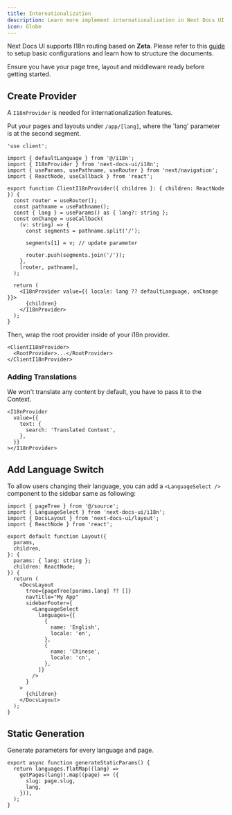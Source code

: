 ```yaml
---
title: Internationalization
description: Learn more implement internationalization in Next Docs UI
icon: Globe
---
```


Next Docs UI supports I18n routing based on **Zeta**. Please refer to this
[guide](/docs/headless/internationalization) to setup basic
configurations and learn how to structure the documents.

Ensure you have your page tree, layout and middleware ready before getting
started.

## Create Provider

A `I18nProvider` is needed for internationalization features.

Put your pages and layouts under `/app/[lang]`, where the 'lang' parameter is at the second segment.

```tsx
'use client';

import { defaultLanguage } from '@/i18n';
import { I18nProvider } from 'next-docs-ui/i18n';
import { useParams, usePathname, useRouter } from 'next/navigation';
import { ReactNode, useCallback } from 'react';

export function ClientI18nProvider({ children }: { children: ReactNode }) {
  const router = useRouter();
  const pathname = usePathname();
  const { lang } = useParams() as { lang?: string };
  const onChange = useCallback(
    (v: string) => {
      const segments = pathname.split('/');

      segments[1] = v; // update parameter

      router.push(segments.join('/'));
    },
    [router, pathname],
  );

  return (
    <I18nProvider value={{ locale: lang ?? defaultLanguage, onChange }}>
      {children}
    </I18nProvider>
  );
}
```

Then, wrap the root provider inside of your i18n provider.

```tsx
<ClientI18nProvider>
  <RootProvider>...</RootProvider>
</ClientI18nProvider>
```

### Adding Translations

We won't translate any content by default, you have to pass it to the Context.

```tsx
<I18nProvider
  value={{
    text: {
      search: 'Translated Content',
    },
  }}
></I18nProvider>
```

## Add Language Switch

To allow users changing their language, you can add a `<LanguageSelect />`
component to the sidebar same as following:

```tsx title="[lang]/docs/layout.tsx"
import { pageTree } from '@/source';
import { LanguageSelect } from 'next-docs-ui/i18n';
import { DocsLayout } from 'next-docs-ui/layout';
import { ReactNode } from 'react';

export default function Layout({
  params,
  children,
}: {
  params: { lang: string };
  children: ReactNode;
}) {
  return (
    <DocsLayout
      tree={pageTree[params.lang] ?? []}
      navTitle="My App"
      sidebarFooter={
        <LanguageSelect
          languages={[
            {
              name: 'English',
              locale: 'en',
            },
            {
              name: 'Chinese',
              locale: 'cn',
            },
          ]}
        />
      }
    >
      {children}
    </DocsLayout>
  );
}
```

## Static Generation

Generate parameters for every language and page.

```tsx
export async function generateStaticParams() {
  return languages.flatMap((lang) =>
    getPages(lang)!.map((page) => ({
      slug: page.slug,
      lang,
    })),
  );
}
```
